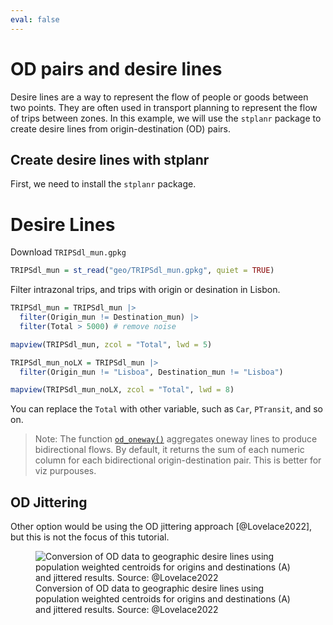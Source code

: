 ```yaml
---
eval: false
---
```


# OD pairs and desire lines

Desire lines are a way to represent the flow of people or goods between two points. They are often used in transport planning to represent the flow of trips between zones.
In this example, we will use the `stplanr` package to create desire lines from origin-destination (OD) pairs.

## Create desire lines with stplanr

First, we need to install the `stplanr` package.

<!-- TO-DO -->


# Desire Lines

Download `TRIPSdl_mun.gpkg` 

```r
TRIPSdl_mun = st_read("geo/TRIPSdl_mun.gpkg", quiet = TRUE) 
```

Filter intrazonal trips, and trips with origin or desination in Lisbon.

```r
TRIPSdl_mun = TRIPSdl_mun |> 
  filter(Origin_mun != Destination_mun) |> 
  filter(Total > 5000) # remove noise

mapview(TRIPSdl_mun, zcol = "Total", lwd = 5)
```

```r
TRIPSdl_mun_noLX = TRIPSdl_mun |> 
  filter(Origin_mun != "Lisboa", Destination_mun != "Lisboa")

mapview(TRIPSdl_mun_noLX, zcol = "Total", lwd = 8)
```

You can replace the `Total` with other variable, such as `Car`, `PTransit`, and so on.

> Note: The function [`od_oneway()`](https://docs.ropensci.org/stplanr/reference/od_oneway.html) aggregates oneway lines to produce bidirectional flows. By default, it returns the sum of each numeric column for each bidirectional origin-destination pair. This is better for viz purpouses.


## OD Jittering

Other option would be using the OD jittering approach [@Lovelace2022], but this is not the focus of this tutorial.

![Conversion of OD data to geographic desire lines using population weighted centroids for origins and destinations (A) and jittered results. Source: @Lovelace2022](images/clipboard-1233322223.png)
